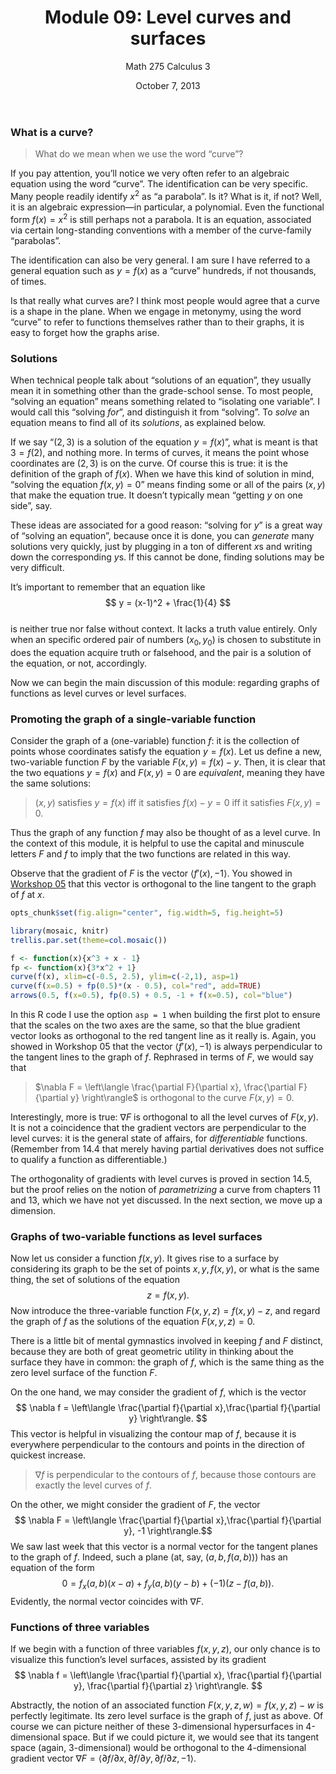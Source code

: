 % Module 09:
  Level curves and surfaces
% Math 275 Calculus 3
% October 7, 2013

\newcommand{\angl}[1]{\langle #1 \rangle}
\newcommand{\norm}[1]{\lVert #1 \rVert}
\newcommand{\Angl}[1]{\left\langle #1 \right\rangle}
\newcommand{\Norm}[1]{\left\lVert #1 \right\rVert}

### What is a curve?

> What do we mean when we use the word "curve"?

If you pay attention, you'll notice we very often refer to an algebraic equation
using the word "curve". The identification can be very specific. Many people
readily identify $x^2$ as "a parabola". Is it? What is it, if not? Well, it is
an algebraic expression---in particular, a polynomial. Even the functional form
$f(x) = x^2$ is still perhaps not a parabola. It is an equation, associated via certain
long-standing conventions with a member of the curve-family "parabolas". 

The identification can also be very general. I am sure I have referred to a
general equation such as $y = f(x)$ as a "curve" hundreds, if not thousands,
of times.

Is that really what curves are? I think most people would agree that a curve
is a shape in the plane. When we engage in metonymy, using the word "curve" to
refer to functions themselves rather than to their graphs, it is easy to
forget how the graphs arise.

### Solutions

When technical people talk about "solutions of an equation", they usually mean
it in something other than the grade-school sense. To most people, "solving an
equation" means something related to "isolating one variable". I would call
this "solving *for*", and distinguish it from "solving". To *solve* an
equation means to find all of its *solutions*, as explained below.

If we say "$(2,3)$ is a solution of the equation $y = f(x)$", what is meant is
that $3 = f(2)$, and nothing more. In terms of curves, it means the point
whose coordinates are $(2,3)$ is on the curve. Of course this is true: it is
the definition of the graph of $f(x)$. When we have this kind of solution in
mind, "solving the equation $f(x,y) = 0$" means finding some or all of the
pairs $(x,y)$ that make the equation true. It doesn't typically mean "getting
$y$ on one side", say.

These ideas are associated for a good reason: "solving for $y$" is a great way
of "solving an equation", because once it is done, you can *generate* many
solutions very quickly, just by plugging in a ton of different $x$s and
writing down the corresponding $y$s. If this cannot be done, finding solutions
may be very difficult.

It's important to remember that an equation like  
$$ y = (x-1)^2 + \frac{1}{4} $$   
is neither true nor false without context. It lacks a truth value entirely.
Only when an specific ordered pair of numbers $(x_0, y_0)$ is chosen to
substitute in does the equation acquire truth or falsehood, and the pair is a
solution of the equation, or not, accordingly.

Now we can begin the main discussion of this module: regarding graphs of
functions as level curves or level surfaces.

### Promoting the graph of a single-variable function

Consider the graph of a (one-variable) function $f$: it is the collection of
points whose coordinates satisfy the equation $y = f(x)$. Let us define a new,
two-variable function $F$ by the variable $F(x,y) = f(x) - y$. Then, it is
clear that the two equations $y = f(x)$ and $F(x,y) = 0$ are *equivalent*,
meaning they have the same solutions:

> $(x,y)$ satisfies $y = f(x)$ iff it satisfies $f(x) - y = 0$
> iff it satisfies $F(x,y) = 0$.

Thus the graph of any function $f$ may also be thought of as a level curve. In
the context of this module, it is helpful to use the capital and minuscule
letters $F$ and $f$ to imply that the two functions are related in this way.

Observe that the gradient of $F$ is the vector $\angl{f'(x), -1}$. You showed
in [Workshop 05][w05] that this vector is orthogonal to the line tangent to
the graph of $f$ at $x$.

```{r echo=FALSE,results="hide",label="options"}
opts_chunk$set(fig.align="center", fig.width=5, fig.height=5)
```

```{r echo=FALSE,warning=FALSE,error=FALSE,message=FALSE,results="hide"}
library(mosaic, knitr)
trellis.par.set(theme=col.mosaic())
```

```{r tangent_gradient, fig.width=6, fig.height=6}
f <- function(x){x^3 + x - 1}
fp <- function(x){3*x^2 + 1}
curve(f(x), xlim=c(-0.5, 2.5), ylim=c(-2,1), asp=1)
curve(f(x=0.5) + fp(0.5)*(x - 0.5), col="red", add=TRUE)
arrows(0.5, f(x=0.5), fp(0.5) + 0.5, -1 + f(x=0.5), col="blue")
```

In this R code I use the option `asp = 1` when building the first plot to
ensure that the scales on the two axes are the same, so that the blue gradient
vector looks as orthogonal to the red tangent line as it really is. Again, you
showed in Workshop 05 that the vector $\angl{f'(x), -1}$ is always
perpendicular to the tangent lines to the graph of $f$. Rephrased in terms of
$F$, we would say that

> $\nabla F = \Angl{\frac{\partial F}{\partial x}, \frac{\partial F}{\partial y}}$ is orthogonal to the curve $F(x,y) = 0$. 

Interestingly, more is true: $\nabla F$ is orthogonal to all the level curves
of $F(x,y)$. It is not a coincidence that the gradient vectors are
perpendicular to the level curves: it is the general state of affairs, for
*differentiable* functions. (Remember from 14.4 that merely having partial
derivatives does not suffice to qualify a function as differentiable.)

The orthogonality of gradients with level curves is proved in section 14.5,
but the proof relies on the notion of *parametrizing* a curve from chapters 11
and 13, which we have not yet discussed. In the next section, we move up a
dimension.

### Graphs of two-variable functions as level surfaces

Now let us consider a function $f(x,y)$. It gives rise to a surface by
considering its graph to be the set of points $x,y,f(x,y)$, or what is the
same thing, the set of solutions of the equation $$ z = f(x,y). $$ Now
introduce the three-variable function $F(x,y,z) = f(x,y) - z$, and regard the
graph of $f$ as the solutions of the equation $F(x,y,z) = 0$.

There is a little bit of mental gymnastics involved in keeping $f$ and $F$
distinct, because they are both of great geometric utility in thinking about
the surface they have in common: the graph of $f$, which is the same thing as
the zero level surface of the function $F$.

On the one hand, we may consider the gradient of $f$, which is the vector 
$$ \nabla f = \Angl{\frac{\partial f}{\partial x},\frac{\partial f}{\partial
y}}. $$ 
This vector is helpful in visualizing the contour map of $f$, because
it is everywhere perpendicular to the contours and points in the direction of
quickest increase.

> $\nabla f$ is perpendicular to the contours of $f$, because those contours
> are exactly the level curves of $f$.

On the other, we might consider the gradient of $F$, the vector
$$ \nabla F = \Angl{\frac{\partial f}{\partial x},\frac{\partial f}{\partial y}, -1}.$$
We saw last week that this vector is a normal vector for the tangent planes to
the graph of $f$. Indeed, such a plane (at, say, $(a, b, f(a,b))$) has an
equation of the form 
$$ 0 = f_x(a,b)(x - a) + f_y(a,b)(y - b) + (-1)(z - f(a,b)).$$ 
Evidently, the normal vector coincides with $\nabla F$.

### Functions of three variables

If we begin with a function of three variables $f(x,y,z)$, our only chance is
to visualize this function's level surfaces, assisted by its gradient
$$ \nabla f = \Angl{\frac{\partial f}{\partial x}, \frac{\partial f}{\partial y}, \frac{\partial f}{\partial z}}. $$

Abstractly, the notion of an associated function $F(x,y,z,w) = f(x,y,z) - w$
is perfectly legitimate. Its zero level surface is the graph of $f$, just as
above. Of course we can picture neither of these 3-dimensional hypersurfaces
in 4-dimensional space. But if we could picture it, we would see that its
tangent space (again, 3-dimensional) would be orthogonal to the 4-dimensional
gradient vector $\nabla F = \angl{\partial f/\partial x, \partial f/\partial
y, \partial f/\partial z, -1}$.
            
[w05]: ../../workshops/05/Workshop.pdf